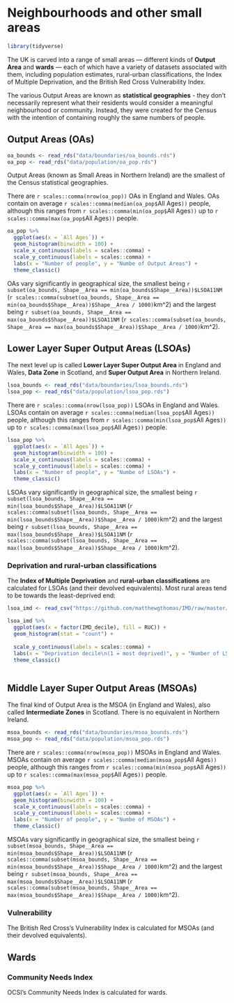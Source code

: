 # Neighbourhoods and other small areas

```r
library(tidyverse)
````

The UK is carved into a range of small areas --- different kinds of **Output Area** and **wards** --- each of which have a variety of datasets associated with them, including population estimates, rural-urban classifications, the Index of Multiple Deprivation, and the British Red Cross Vulnerability Index.

The various Output Areas are known as **statistical geographies** - they don't necessarily represent what their residents would consider a meaningful neighbourhood or community. Instead, they were created for the Census with the intention of containing roughly the same numbers of people.

## Output Areas (OAs)

````r
oa_bounds <- read_rds("data/boundaries/oa_bounds.rds")
oa_pop <- read_rds("data/population/oa_pop.rds")
````

Output Areas (known as Small Areas in Northern Ireland) are the smallest of the Census statistical geographies.

There are `r scales::comma(nrow(oa_pop))` OAs in England and Wales. OAs contain on average `r scales::comma(median(oa_pop$`All Ages`))` people, although this ranges from `r scales::comma(min(oa_pop$`All Ages`))` up to `r scales::comma(max(oa_pop$`All Ages`))` people.

````r
oa_pop %>% 
  ggplot(aes(x = `All Ages`)) +
  geom_histogram(binwidth = 100) +
  scale_x_continuous(labels = scales::comma) +
  scale_y_continuous(labels = scales::comma) +
  labs(x = "Number of people", y = "Numbe of Output Areas") +
  theme_classic()
````

OAs vary significantly in geographical size, the smallest being `r subset(oa_bounds, Shape__Area == min(oa_bounds$Shape__Area))$LSOA11NM` (`r scales::comma(subset(oa_bounds, Shape__Area == min(oa_bounds$Shape__Area))$Shape__Area / 1000)`km^2) and the largest being `r subset(oa_bounds, Shape__Area == max(oa_bounds$Shape__Area))$LSOA11NM` (`r scales::comma(subset(oa_bounds, Shape__Area == max(oa_bounds$Shape__Area))$Shape__Area / 1000)`km^2).

## Lower Layer Super Output Areas (LSOAs)

The next level up is called **Lower Layer Super Output Area** in England and Wales, **Data Zone** in Scotland, and **Super Output Area** in Northern Ireland.

```r
lsoa_bounds <- read_rds("data/boundaries/lsoa_bounds.rds")
lsoa_pop <- read_rds("data/population/lsoa_pop.rds")
````

There are `r scales::comma(nrow(lsoa_pop))` LSOAs in England and Wales. LSOAs contain on average `r scales::comma(median(lsoa_pop$`All Ages`))` people, although this ranges from `r scales::comma(min(lsoa_pop$`All Ages`))` up to `r scales::comma(max(lsoa_pop$`All Ages`))` people.

````r
lsoa_pop %>% 
  ggplot(aes(x = `All Ages`)) +
  geom_histogram(binwidth = 100) +
  scale_x_continuous(labels = scales::comma) +
  scale_y_continuous(labels = scales::comma) +
  labs(x = "Number of people", y = "Numbe of LSOAs") +
  theme_classic()
````

LSOAs vary significantly in geographical size, the smallest being `r subset(lsoa_bounds, Shape__Area == min(lsoa_bounds$Shape__Area))$LSOA11NM` (`r scales::comma(subset(lsoa_bounds, Shape__Area == min(lsoa_bounds$Shape__Area))$Shape__Area / 1000)`km^2) and the largest being `r subset(lsoa_bounds, Shape__Area == max(lsoa_bounds$Shape__Area))$LSOA11NM` (`r scales::comma(subset(lsoa_bounds, Shape__Area == max(lsoa_bounds$Shape__Area))$Shape__Area / 1000)`km^2).

### Deprivation and rural-urban classifications

The **Index of Multiple Deprivation** and **rural-urban classifications** are calculated for LSOAs (and their devolved equivalents). Most rural areas tend to be towards the least-deprived end:

````r
lsoa_imd <- read_csv("https://github.com/matthewgthomas/IMD/raw/master/data/UK%20IMD%20domains.csv")
````

````r
lsoa_imd %>% 
  ggplot(aes(x = factor(IMD_decile), fill = RUC)) +
  geom_histogram(stat = "count") +
  
  scale_y_continuous(labels = scales::comma) +
  labs(x = "Deprivation decile\n(1 = most deprived)", y = "Number of LSOAs") +
  theme_classic()
  
````

## Middle Layer Super Output Areas (MSOAs)
The final kind of Output Area is the MSOA (in England and Wales), also called **Intermediate Zones** in Scotland. There is no equivalent in Northern Ireland.

````r
msoa_bounds <- read_rds("data/boundaries/msoa_bounds.rds")
msoa_pop <- read_rds("data/population/msoa_pop.rds")
````

There are `r scales::comma(nrow(msoa_pop))` MSOAs in England and Wales. MSOAs contain on average `r scales::comma(median(msoa_pop$`All Ages`))` people, although this ranges from `r scales::comma(min(msoa_pop$`All Ages`))` up to `r scales::comma(max(msoa_pop$`All Ages`))` people.

````r
msoa_pop %>% 
  ggplot(aes(x = `All Ages`)) +
  geom_histogram(binwidth = 100) +
  scale_x_continuous(labels = scales::comma) +
  scale_y_continuous(labels = scales::comma) +
  labs(x = "Number of people", y = "Numbe of MSOAs") +
  theme_classic()
````

MSOAs vary significantly in geographical size, the smallest being `r subset(msoa_bounds, Shape__Area == min(msoa_bounds$Shape__Area))$LSOA11NM` (`r scales::comma(subset(msoa_bounds, Shape__Area == min(msoa_bounds$Shape__Area))$Shape__Area / 1000)`km^2) and the largest being `r subset(msoa_bounds, Shape__Area == max(msoa_bounds$Shape__Area))$LSOA11NM` (`r scales::comma(subset(msoa_bounds, Shape__Area == max(msoa_bounds$Shape__Area))$Shape__Area / 1000)`km^2).

### Vulnerability
The British Red Cross's Vulnerability Index is calculated for MSOAs (and their devolved equivalents).

## Wards

### Community Needs Index
OCSI's Community Needs Index is calculated for wards.

